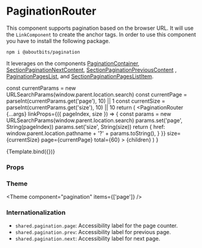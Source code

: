 
<Meta
  title="Components/Pagination/PaginationRouter"
  component={PaginationRouter}
/>

# PaginationRouter

This component supports pagination based on the browser URL. It will use the `LinkComponent` to create the anchor tags.
In order to use this component you have to install the following package.

```
npm i @aboutbits/pagination
```

It leverages on the components [PaginationContainer](/docs/components-section-PaginationContainer--default-story), [SectionPaginationNextContent](/docs/components-section-SectionPaginationNextContent--default-story), [SectionPaginationPreviousContent](/docs/components-section-SectionPaginationPreviousContent--default-story) , [PaginationPagesList](/docs/components-section-PaginationPagesList--default-story), and [SectionPaginationPagesListItem](/docs/components-section-SectionPaginationPagesListItem--default-story).

  const currentParams = new URLSearchParams(window.parent.location.search)
  const currentPage = parseInt(currentParams.get('page'), 10) || 1
  const currentSize = parseInt(currentParams.get('size'), 10) || 10
  return (
    <PaginationRouter
      {...args}
      linkProps={({ pageIndex, size }) => {
        const params = new URLSearchParams(window.parent.location.search)
        params.set('page', String(pageIndex))
        params.set('size', String(size))
        return {
          href: window.parent.location.pathname + '?' + params.toString(),
        }
      }}
      size={currentSize}
      page={currentPage}
      total={60}
    >
      {children}
    </PaginationRouter>
  )
}

<Canvas>
  <Story name="Default">{Template.bind({})}</Story>
</Canvas>

### Props

<ArgsTable story="Default" />

### Theme

<Theme component="pagination" items={['page']} />

### Internationalization

- `shared.pagination.page`: Accessibility label for the page counter.
- `shared.pagination.prev`: Accessibility label for previous page.
- `shared.pagination.next`: Accessibility label for next page.
